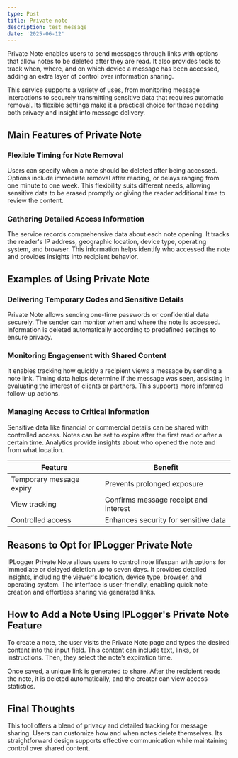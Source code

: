 ```yaml
---
type: Post
title: Private-note
description: test message
date: '2025-06-12'
---
```

Private Note enables users to send messages through links with options that allow notes to be deleted after they are read. It also provides tools to track when, where, and on which device a message has been accessed, adding an extra layer of control over information sharing.

This service supports a variety of uses, from monitoring message interactions to securely transmitting sensitive data that requires automatic removal. Its flexible settings make it a practical choice for those needing both privacy and insight into message delivery.

## Main Features of Private Note

### Flexible Timing for Note Removal

Users can specify when a note should be deleted after being accessed. Options include immediate removal after reading, or delays ranging from one minute to one week. This flexibility suits different needs, allowing sensitive data to be erased promptly or giving the reader additional time to review the content.

### Gathering Detailed Access Information

The service records comprehensive data about each note opening. It tracks the reader's IP address, geographic location, device type, operating system, and browser. This information helps identify who accessed the note and provides insights into recipient behavior.

## Examples of Using Private Note

### Delivering Temporary Codes and Sensitive Details

Private Note allows sending one-time passwords or confidential data securely. The sender can monitor when and where the note is accessed. Information is deleted automatically according to predefined settings to ensure privacy.

### Monitoring Engagement with Shared Content

It enables tracking how quickly a recipient views a message by sending a note link. Timing data helps determine if the message was seen, assisting in evaluating the interest of clients or partners. This supports more informed follow-up actions.

### Managing Access to Critical Information

Sensitive data like financial or commercial details can be shared with controlled access. Notes can be set to expire after the first read or after a certain time. Analytics provide insights about who opened the note and from what location.

| Feature                  | Benefit                               |
| ------------------------ | ------------------------------------- |
| Temporary message expiry | Prevents prolonged exposure           |
| View tracking            | Confirms message receipt and interest |
| Controlled access        | Enhances security for sensitive data  |





## Reasons to Opt for IPLogger Private Note

IPLogger Private Note allows users to control note lifespan with options for immediate or delayed deletion up to seven days. It provides detailed insights, including the viewer's location, device type, browser, and operating system. The interface is user-friendly, enabling quick note creation and effortless sharing via generated links.





## How to Add a Note Using IPLogger's Private Note Feature

To create a note, the user visits the Private Note page and types the desired content into the input field. This content can include text, links, or instructions. Then, they select the note’s expiration time.

Once saved, a unique link is generated to share. After the recipient reads the note, it is deleted automatically, and the creator can view access statistics.





## Final Thoughts

This tool offers a blend of privacy and detailed tracking for message sharing. Users can customize how and when notes delete themselves. Its straightforward design supports effective communication while maintaining control over shared content.





